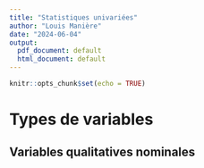 ```yaml
---
title: "Statistiques univariées"
author: "Louis Manière"
date: "2024-06-04"
output:
  pdf_document: default
  html_document: default
---
```


```r
knitr::opts_chunk$set(echo = TRUE)
```

# Types de variables

## Variables qualitatives nominales

